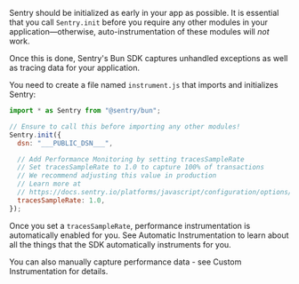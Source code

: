 Sentry should be initialized as early in your app as possible. It is essential that you call `Sentry.init` before you require any other modules in your application—otherwise, auto-instrumentation of these modules will _not_ work.

Once this is done, Sentry's Bun SDK captures unhandled exceptions as well as tracing data for your application.

You need to create a file named `instrument.js` that imports and initializes Sentry:

```javascript {filename: instrument.js} {"onboardingOptions": {"performance": "7-11"}}
import * as Sentry from "@sentry/bun";

// Ensure to call this before importing any other modules!
Sentry.init({
  dsn: "___PUBLIC_DSN___",

  // Add Performance Monitoring by setting tracesSampleRate
  // Set tracesSampleRate to 1.0 to capture 100% of transactions
  // We recommend adjusting this value in production
  // Learn more at
  // https://docs.sentry.io/platforms/javascript/configuration/options/#traces-sample-rate
  tracesSampleRate: 1.0,
});
```

Once you set a `tracesSampleRate`, performance instrumentation is automatically enabled for you. See <PlatformLink to="/tracing/instrumentation/automatic-instrumentation">Automatic Instrumentation</PlatformLink> to learn about all the things that the SDK automatically instruments for you.

You can also manually capture performance data - see <PlatformLink to="/tracing/instrumentation/custom-instrumentation">Custom Instrumentation</PlatformLink> for details.

